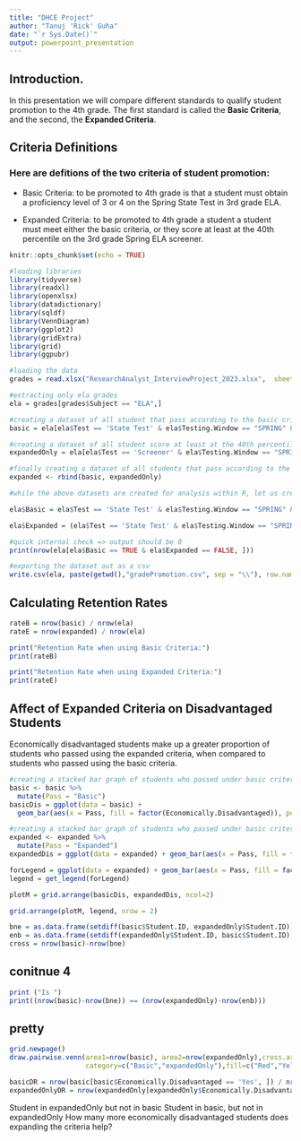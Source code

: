 ```yaml
---
title: "DHCE Project"
author: "Tanuj 'Rick' Guha"
date: "`r Sys.Date()`"
output: powerpoint_presentation
---
```


## Introduction. 

In this presentation we will compare different standards to qualify student promotion to the 4th grade. The first standard is called the **Basic Criteria**, and the second, the **Expanded Criteria**.

## Criteria Definitions

### Here are defitions of the two criteria of student promotion:

* Basic Criteria: to be promoted to 4th grade is that a student must obtain a proficiency level of 3 or 4 on the Spring State Test in 3rd grade ELA.

* Expanded Criteria: to be promoted to 4th grade a student a student must meet either the basic criteria, or they score at least at the 40th percentile on the 3rd grade Spring ELA screener.

```r
knitr::opts_chunk$set(echo = TRUE)

#loading libraries
library(tidyverse)
library(readxl)
library(openxlsx)
library(datadictionary)
library(sqldf)
library(VennDiagram)
library(ggplot2)
library(gridExtra)
library(grid)
library(ggpubr)

#loading the data
grades = read.xlsx("ResearchAnalyst_InterviewProject_2023.xlsx",  sheet = 'Data')

#extracting only ela grades 
ela = grades[grades$Subject == "ELA",]
```

```r
#creating a dataset of all student that pass according to the basic criteria. 
basic = ela[ela$Test == 'State Test' & ela$Testing.Window == "SPRING" & ela$Proficiency.Level > 2, ]

#creating a dataset of all student score at least at the 40th percentile on the 3rd grade Spring ELA screener. 
expandedOnly = ela[ela$Test == 'Screener' & ela$Testing.Window == "SPRING" & ela$Percentile > 39, ]

#finally creating a dataset of all students that pass according to the expanded criteria
expanded <- rbind(basic, expandedOnly)
```

```r
#while the above datasets are created for analysis within R, let us create an spreadsheet with information of students who were promoted based on the respective standards. 

ela$Basic = ela$Test == 'State Test' & ela$Testing.Window == "SPRING" & ela$Proficiency.Level > 2

ela$Expanded = (ela$Test == 'State Test' & ela$Testing.Window == "SPRING" & ela$Proficiency.Level > 2) | (ela$Test == 'Screener' & ela$Testing.Window == "SPRING" & ela$Percentile > 39)

#quick internal check => output should be 0
print(nrow(ela[ela$Basic == TRUE & ela$Expanded == FALSE, ]))

#exporting the dataset out as a csv
write.csv(ela, paste(getwd(),"gradePromotion.csv", sep = "\\"), row.names=FALSE)

```

## Calculating Retention Rates

```r
rateB = nrow(basic) / nrow(ela)
rateE = nrow(expanded) / nrow(ela)
```

```r
print("Retention Rate when using Basic Criteria:")
print(rateB)
```

```r
print("Retention Rate when using Expanded Criteria:")
print(rateE)
```
## Affect of Expanded Criteria on Disadvantaged Students

Economically disadvantaged students make up a greater proportion of students who passed using the expanded criteria, when compared to students who passed using the basic criteria.

```r

#creating a stacked bar graph of students who passed under basic criteria
basic <- basic %>% 
  mutate(Pass = "Basic")
basicDis = ggplot(data = basic) +
  geom_bar(aes(x = Pass, fill = factor(Economically.Disadvantaged)), position = "fill") + theme(legend.position="none")

#creating a stacked bar graph of students who passed under basic criteria
expanded <- expanded %>% 
  mutate(Pass = "Expanded")
expandedDis = ggplot(data = expanded) + geom_bar(aes(x = Pass, fill = factor(Economically.Disadvantaged)), position = "fill") + theme(legend.position="none")

forLegend = ggplot(data = expanded) + geom_bar(aes(x = Pass, fill = factor(Economically.Disadvantaged)), position = "fill")
legend = get_legend(forLegend)

plotM = grid.arrange(basicDis, expandedDis, ncol=2)
```

```r
grid.arrange(plotM, legend, nrow = 2)
```


```r

bne = as.data.frame(setdiff(basic$Student.ID, expandedOnly$Student.ID))
enb = as.data.frame(setdiff(expandedOnly$Student.ID, basic$Student.ID))
cross = nrow(basic)-nrow(bne)
```

## conitnue 4

```r
print ("Is ")
print((nrow(basic)-nrow(bne)) == (nrow(expandedOnly)-nrow(enb)))

```
## pretty

```r
grid.newpage()
draw.pairwise.venn(area1=nrow(basic), area2=nrow(expandedOnly),cross.area=cross,
                   category=c("Basic","expandedOnly"),fill=c("Red","Yellow"))
```


```r
basicDR = nrow(basic[basic$Economically.Disadvantaged == 'Yes', ]) / nrow(basic)
expandedOnlyDR = nrow(expandedOnly[expandedOnly$Economically.Disadvantaged == 'Yes', ]) / nrow(expandedOnly)
```


Student in expandedOnly but not in basic
Student in basic, but not in expandedOnly
How many more economically disadvantaged students does expanding the criteria help? 
